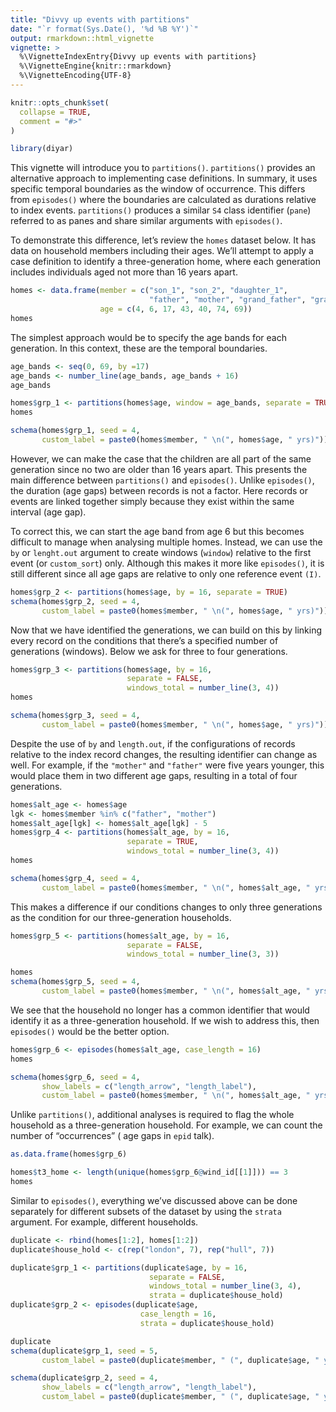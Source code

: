 ```yaml
---
title: "Divvy up events with partitions"
date: "`r format(Sys.Date(), '%d %B %Y')`"
output: rmarkdown::html_vignette
vignette: >
  %\VignetteIndexEntry{Divvy up events with partitions}
  %\VignetteEngine{knitr::rmarkdown}
  %\VignetteEncoding{UTF-8}
---
```


```r
knitr::opts_chunk$set(
  collapse = TRUE,
  comment = "#>"
)
```

```r
library(diyar)
```
This vignette will introduce you to `partitions()`.
`partitions()` provides an alternative approach to implementing case definitions.
In summary, it uses specific temporal boundaries as the window of occurrence.
This differs from `episodes()` where the boundaries are calculated as durations relative to index events.
`partitions()` produces a similar `S4` class identifier (`pane`) referred to as panes and share similar arguments with `episodes()`.

To demonstrate this difference, let's review the `homes` dataset below. It has data on household members including their ages. 
We'll attempt to apply a case definition to identify a three-generation home, 
where each generation includes individuals aged not more than 16 years apart.  
```r
homes <- data.frame(member = c("son_1", "son_2", "daughter_1", 
                               "father", "mother", "grand_father", "grand_mother"), 
                    age = c(4, 6, 17, 43, 40, 74, 69))
homes
```
The simplest approach would be to specify the age bands for each generation. In this context, these are the temporal boundaries. 

```r
age_bands <- seq(0, 69, by =17)
age_bands <- number_line(age_bands, age_bands + 16)
age_bands

homes$grp_1 <- partitions(homes$age, window = age_bands, separate = TRUE)
homes

schema(homes$grp_1, seed = 4,
       custom_label = paste0(homes$member, " \n(", homes$age, " yrs)"))
```

However, we can make the case that the children are all part of the same generation since no two are older than 16 years apart.
This presents the main difference between `partitions()` and `episodes()`.
Unlike `episodes()`, the duration (age gaps) between records is not a factor. Here records or events are linked together simply because they exist within the same interval (age gap). 

To correct this, we can start the age band from age 6 but this becomes difficult to manage when analysing multiple homes. Instead, we can use the `by` or `lenght.out` argument to create windows (`window`) relative to the first event (or `custom_sort`) only. 
Although this makes it more like `episodes()`, it is still different since all age gaps are relative to only one reference event `(I)`.

```r
homes$grp_2 <- partitions(homes$age, by = 16, separate = TRUE)
schema(homes$grp_2, seed = 4,
       custom_label = paste0(homes$member, " \n(", homes$age, " yrs)"))
```

Now that we have identified the generations, we can build on this by linking every record on the conditions that there's a specified number of generations (windows). Below we ask for three to four generations.
```r
homes$grp_3 <- partitions(homes$age, by = 16, 
                          separate = FALSE,
                          windows_total = number_line(3, 4))
homes

schema(homes$grp_3, seed = 4,
       custom_label = paste0(homes$member, " \n(", homes$age, " yrs)"))
```

Despite the use of `by` and `length.out`, if the configurations of records relative to the index record changes, the resulting identifier can change as well. For example, if the `"mother"` and `"father"` were five years younger, this would place them in two different age gaps, resulting in a total of four generations.
```r
homes$alt_age <- homes$age
lgk <- homes$member %in% c("father", "mother")
homes$alt_age[lgk] <- homes$alt_age[lgk] - 5
homes$grp_4 <- partitions(homes$alt_age, by = 16, 
                          separate = TRUE,
                          windows_total = number_line(3, 4))
homes

schema(homes$grp_4, seed = 4,
       custom_label = paste0(homes$member, " \n(", homes$alt_age, " yrs)"))
```

This makes a difference if our conditions changes to only three generations as the condition for our three-generation households.
```r
homes$grp_5 <- partitions(homes$alt_age, by = 16, 
                          separate = FALSE,
                          windows_total = number_line(3, 3))

homes
schema(homes$grp_5, seed = 4,
       custom_label = paste0(homes$member, " \n(", homes$alt_age, " yrs)"))
```

We see that the household no longer has a common identifier that would identify it as a three-generation household. If we wish to address this, then `episodes()` would be the better option.
```r
homes$grp_6 <- episodes(homes$alt_age, case_length = 16)
homes

schema(homes$grp_6, seed = 4,
       show_labels = c("length_arrow", "length_label"),
       custom_label = paste0(homes$member, " \n(", homes$alt_age, " yrs)"))
```

Unlike `partitions()`, additional analyses is required to flag the whole household as a three-generation household. For example, we can count the number of "occurrences" ( age gaps in `epid` talk).
```r
as.data.frame(homes$grp_6)

homes$t3_home <- length(unique(homes$grp_6@wind_id[[1]])) == 3
homes
```

Similar to `episodes()`, everything we've discussed above can be done separately for different subsets of the dataset by using the `strata` argument. For example, different households.

```r
duplicate <- rbind(homes[1:2], homes[1:2])
duplicate$house_hold <- c(rep("london", 7), rep("hull", 7))

duplicate$grp_1 <- partitions(duplicate$age, by = 16, 
                               separate = FALSE,
                               windows_total = number_line(3, 4), 
                               strata = duplicate$house_hold)
duplicate$grp_2 <- episodes(duplicate$age, 
                             case_length = 16, 
                             strata = duplicate$house_hold)
```

```r
duplicate
schema(duplicate$grp_1, seed = 5,
       custom_label = paste0(duplicate$member, " (", duplicate$age, " yrs) in \n", duplicate$house_hold))
```
```r
schema(duplicate$grp_2, seed = 4,
       show_labels = c("length_arrow", "length_label"),
       custom_label = paste0(duplicate$member, " (", duplicate$age, " yrs) in \n", duplicate$house_hold))
```
